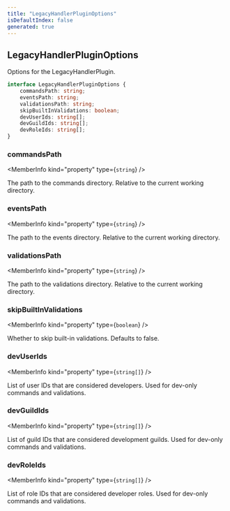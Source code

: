 ```yaml
---
title: "LegacyHandlerPluginOptions"
isDefaultIndex: false
generated: true
---
```



<!-- This file was generated from the CommandKit source. Do not modify. Instead, re-run the "docgen" script -->


## LegacyHandlerPluginOptions

<GenerationInfo sourceFile="packages/legacy/src/plugin.ts" sourceLine="25" packageName="@commandkit/legacy" />

Options for the LegacyHandlerPlugin.

```ts title="Signature"
interface LegacyHandlerPluginOptions {
    commandsPath: string;
    eventsPath: string;
    validationsPath: string;
    skipBuiltInValidations: boolean;
    devUserIds: string[];
    devGuildIds: string[];
    devRoleIds: string[];
}
```

<div className="members-wrapper">

### commandsPath

<MemberInfo kind="property" type={`string`}   />

The path to the commands directory.
Relative to the current working directory.
### eventsPath

<MemberInfo kind="property" type={`string`}   />

The path to the events directory.
Relative to the current working directory.
### validationsPath

<MemberInfo kind="property" type={`string`}   />

The path to the validations directory.
Relative to the current working directory.
### skipBuiltInValidations

<MemberInfo kind="property" type={`boolean`}   />

Whether to skip built-in validations.
Defaults to false.
### devUserIds

<MemberInfo kind="property" type={`string[]`}   />

List of user IDs that are considered developers.
Used for dev-only commands and validations.
### devGuildIds

<MemberInfo kind="property" type={`string[]`}   />

List of guild IDs that are considered development guilds.
Used for dev-only commands and validations.
### devRoleIds

<MemberInfo kind="property" type={`string[]`}   />

List of role IDs that are considered developer roles.
Used for dev-only commands and validations.


</div>
